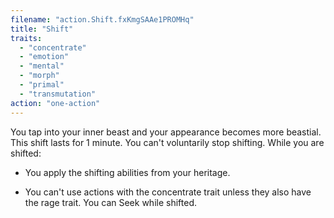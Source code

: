 ```yaml
---
filename: "action.Shift.fxKmgSAAe1PROMHq"
title: "Shift"
traits:
  - "concentrate"
  - "emotion"
  - "mental"
  - "morph"
  - "primal"
  - "transmutation"
action: "one-action"
---
```


You tap into your inner beast and your appearance becomes more beastial. This shift lasts for 1 minute. You can't voluntarily stop shifting. While you are shifted:

- You apply the shifting abilities from your heritage.

- You can't use actions with the concentrate trait unless they also have the rage trait. You can Seek while shifted.